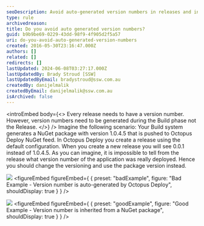 ```yaml
---
seoDescription: Avoid auto-generated version numbers in releases and instead use package versions to ensure accurate tracking of deployed application versions.
type: rule
archivedreason:
title: Do you avoid auto generated version numbers?
guid: b9b9be69-0229-43dd-98f9-4f905d2f5a57
uri: do-you-avoid-auto-generated-version-numbers
created: 2016-05-30T23:16:47.000Z
authors: []
related: []
redirects: []
lastUpdated: 2024-06-08T03:27:17.000Z
lastUpdatedBy: Brady Stroud [SSW]
lastUpdatedByEmail: bradystroud@ssw.com.au
createdBy: danijelmalik
createdByEmail: danijelmalik@ssw.com.au
isArchived: false
---
```


<introEmbed
  body={<>
Every release needs to have a version number. However, version numbers need to be generated during the Build phase not the Release.
  </>}
/>
Imagine the following scenario: Your Build system generates a NuGet package with version 1.0.4.5 that is pushed to Octopus Deploy NuGet feed. In Octopus Deploy you create a release using the default configuration. When you create a new release you will see 0.0.1 instead of 1.0.4.5. As you can imagine, it is impossible to tell from the release what version number of the application was really deployed. Hence you should change the versioning and use the package version instead.

![](/uploads/rules/do-you-avoid-auto-generated-version-numbers/2016-05-31_9-13-04.png)
<figureEmbed figureEmbed={ {
  preset: "badExample",
  figure: "Bad Example - Version number is auto-generated by Octopus Deploy",
  shouldDisplay: true
} } />


![](/uploads/rules/do-you-avoid-auto-generated-version-numbers/2016-05-31_9-11-29.png)
<figureEmbed figureEmbed={ {
  preset: "goodExample",
  figure: "Good Example - Version number is inherited from a NuGet package",
  shouldDisplay: true
} } />
